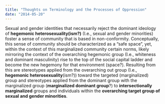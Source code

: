```yaml
---
title: "Thoughts on Terminology and the Processes of Oppression"
date: "2014-05-20"
---
```


Sexual and gender identities that necessarily reject the dominant ideology of **hegemonic heterosexuality(ism?)** (I.e., sexual and gender minorities) foster a sense of community that is based in non-conformity. Conceptually, this sense of community should be characterized as a "safe space", yet, within the context of this marginalized community certain norms, likely mirroring the context of the overarching hegemonic group (I.e., whiteness and dominant masculinity) rise to the top of the social capital ladder and become the new hegemony for that environment (space?). Resulting from this are stereotypes applied from the overarching out group (I.e., **hegemonic heterosexuality**(ism?)) toward the targeted (marginalized) group and stereotypes applied from the dominant group with the marginalized group (**marginalized dominant group**?) to **intersectionally marginalized** groups and individuals within the **overarching target group of sexual and gender minorities**.
